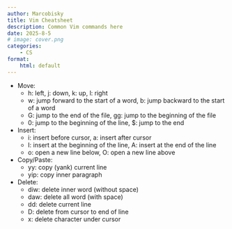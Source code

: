 ```yaml
---
author: Marcobisky
title: Vim Cheatsheet 
description: Common Vim commands here
date: 2025-8-5
# image: cover.png
categories:
    - CS
format: 
    html: default
---
```


- Move:
    - h: left, j: down, k: up, l: right
    - w: jump forward to the start of a word, b: jump backward to the start of a word
    - G: jump to the end of the file, gg: jump to the beginning of the file
    - 0: jump to the beginning of the line, $: jump to the end

- Insert:
    - i: insert before cursor, a: insert after cursor
    - I: insert at the beginning of the line, A: insert at the end of the line
    - o: open a new line below, O: open a new line above

- Copy/Paste:
    - yy: copy (yank) current line 
    - yip: copy inner paragraph


- Delete:
    - diw: delete inner word (without space)
    - daw: delete all word (with space)
    - dd: delete current line
    - D: delete from cursor to end of line
    - x: delete character under cursor